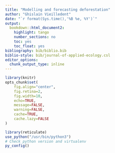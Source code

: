 ```yaml
---
title: "Modelling and forecasting deforestation"
author: "Ghislain Vieilledent"
date: "`r format(Sys.time(),'%B %e, %Y')`"
output:
  bookdown::html_document2:
    highlight: tango
    number_sections: no
    toc: yes
    toc_float: yes
bibliography: bib/biblio.bib
biblio-style: bib/journal-of-applied-ecology.csl
editor_options: 
  chunk_output_type: inline
---
```


```r
library(knitr)
opts_chunk$set(
	fig.align="center",
	fig.retina=2,
	fig.width=10,
	echo=TRUE,
	message=FALSE,
	warning=FALSE,
	cache=TRUE,
	cache.lazy=FALSE
)
```

```r
library(reticulate)
use_python("/usr/bin/python3")
# Check python version and virtualenv
py_config()
```

```python

```

